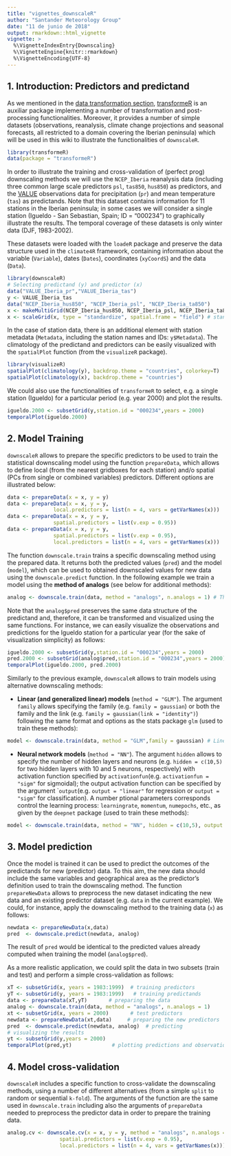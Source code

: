 ```yaml
---
title: "vignettes_downscaleR"
author: "Santander Meteorology Group"
date: "11 de junio de 2018"
output: rmarkdown::html_vignette
vignette: >
  %\VignetteIndexEntry{Downscaling}
  %\VignetteEngine{knitr::rmarkdown}
  %\VignetteEncoding{UTF-8}
---
```


## 1. Introduction: Predictors and predictand
As we mentioned in the [data transformation section](https://github.com/SantanderMetGroup/downscaleR/wiki/Standard-data-manipulation), [transformeR](https://github.com/SantanderMetGroup/transformeR/wiki) is an auxiliar package implementing a number of transformation and post-processing functionalities. Moreover, it provides a number of simple datasets (observations, reanalysis, climate change projections and seasonal forecasts, all restricted to a domain covering the Iberian peninsula) which will be used in this wiki to illustrate the functionalities of `downscaleR`.
```r
library(transformeR)
data(package = "transformeR")
```
In order to illustrate the training and cross-validation of (perfect prog) downscaling methods we will use the `NCEP_Iberia` reanalysis data (including three common large scale predictors `psl`, `tas850`, `hus850`) as predictors, and the [VALUE](http://www.value-cost.eu) observations data for precipitation (`pr`) and mean temperature (`tas`) as predictands. Note that this dataset contains information for 11 stations in the Iberian peninsula; in some cases we will consider a single station (Igueldo - San Sebastian, Spain; ID = "000234") to graphically illustrate the results. The temporal coverage of these datasets is only winter data (DJF, 1983-2002). 

These datasets were loaded with the `loadeR` package and preserve the data structure used in the `climate4R` framework, containing information about the variable (`Variable`), dates (`Dates`), coordinates (`xyCoordS`) and the data (`Data`). 
```r
library(downscaleR)
# Selecting predictand (y) and predictor (x)
data("VALUE_Iberia_pr","VALUE_Iberia_tas")
y <- VALUE_Iberia_tas 
data("NCEP_Iberia_hus850", "NCEP_Iberia_psl", "NCEP_Iberia_ta850")
x <- makeMultiGrid(NCEP_Iberia_hus850, NCEP_Iberia_psl, NCEP_Iberia_ta850)
x <- scaleGrid(x, type = "standardize", spatial.frame = "field") # standardizing the predictors
```
In the case of station data, there is an additional element with station metadata (`Metadata`, including the station names and IDs: `y$Metadata`). The climatology of the predictand and predictors can be easily visualized with the `spatialPlot` function (from the `visualizeR` package).

```r
library(visualizeR)
spatialPlot(climatology(y), backdrop.theme = "countries", colorkey=T)
spatialPlot(climatology(x), backdrop.theme = "countries")
```

We could also use the functionalities of `transformeR` to select, e.g. a single station (Igueldo) for a particular period (e.g. year 2000) and plot the results.  

```r
igueldo.2000 <- subsetGrid(y,station.id = "000234",years = 2000)
temporalPlot(igueldo.2000)
```

## 2. Model Training 

`downscaleR` allows to prepare the specific predictors to be used to train the statistical downscaling model using the function `prepareData`, which allows to define local (from the nearest gridboxes for each station) and/o spatial (PCs from single or combined variables) predictors. Different options are illustrated below:

```r
data <- prepareData(x = x, y = y)
data <- prepareData(x = x, y = y, 
               local.predictors = list(n = 4, vars = getVarNames(x))) 
data <- prepareData(x = x, y = y,
               spatial.predictors = list(v.exp = 0.95))
data <- prepareData(x = x, y = y, 
               spatial.predictors = list(v.exp = 0.95),
               local.predictors = list(n = 4, vars = getVarNames(x)))
```
The function `downscale.train` trains a specific downscaling method using the prepared data. It returns both the predicted values (`pred`) and the model (`model`), which can be used to obtained downscaled values for new data using the `downscale.predict` function. In the following example we train a model using the **method of analogs** (see below for additional methods):

```r
analog <- downscale.train(data, method = "analogs", n.analogs = 1) # The analog method
```
Note that the `analog$pred` preserves the same data structure of the predictand and, therefore, it can be transformed and visualized using the same functions. For instance, we can easily visualize the observations and predictions for the Igueldo station for a particular year (for the sake of visualization simplicity) as follows:
```r
igueldo.2000 <- subsetGrid(y,station.id = "000234",years = 2000)
pred.2000 <- subsetGrid(analog$pred,station.id = "000234",years = 2000)
temporalPlot(igueldo.2000, pred.2000)
```

Similarly to the previous example, `downscaleR` allows to train models using alternative downscaling methods:

* **Linear (and generalized linear) models** (`method = "GLM"`). The argument `family` allows specifying the family (e.g. `family = gaussian`) or both the family and the link (e.g. `family = gaussian(link = "identity")`) following the same format and options as the stats package `glm` (used to train these methods):
```r
model <- downscale.train(data, method = "GLM",family = gaussian) # Linear regression
```
* **Neural network models** (`method = "NN"`). The argument `hidden` allows to specify the number of hidden layers and neurons (e.g. `hidden = c(10,5)` for two hidden layers with 10 and 5 neurons, respectively) with activation function specified by `activationfun`(e.g.  `activationfun = "sigm"` for sigmoidal); the output activation function can be specified by the argument ``output`(e.g. `output = "linear"` for regression or `output = "sigm"` for classification). A number ptional parameters corresponds control the learning process: `learningrate`, `momentum`, `numepochs`, etc., as given by the `deepnet` package (used to train these methods):
```r
model <- downscale.train(data, method = "NN", hidden = c(10,5), output = "linear") 
```

## 3. Model prediction
Once the model is trained it can be used to predict the outcomes of the predictands for new (predictor) data. To this aim, the new data should include the same variables and geographical area as the predictor's definition used to train the downscaling method. The function `prepareNewData` allows to preprocess the new dataset indicating the new data and an existing predictor dataset (e.g. `data` in the current example). We could, for instance, apply the downscaling method to the training data (`x`) as follows:
```r
newdata <- prepareNewData(x,data)
pred  <- downscale.predict(newdata, analog)
```
The result of `pred` would be identical to the predicted values already computed when training the model (`analog$pred`).

As a more realistic application, we could split the data in two subsets (train and test) and perform a simple cross-validation as follows:
```r
xT <- subsetGrid(x, years = 1983:1999)  # training predictors
yT <- subsetGrid(y, years = 1983:1999)   # training predictands
data <- prepareData(xT,yT)       # preparing the data 
analog <- downscale.train(data, method = "analogs", n.analogs = 1)
xt <- subsetGrid(x, years = 2000)       # test predictors
newdata <- prepareNewData(xt,data)     # preparing the new predictors
pred  <- downscale.predict(newdata, analog)  # predicting 
# visualizing the results
yt <- subsetGrid(y,years = 2000)        
temporalPlot(pred,yt)             # plotting predictions and observations
```

## 4. Model cross-validation
`downscaleR` includes a specific function to cross-validate the downscaling methods, using a number of different alternatives (from a simple `split` to random or sequential `k-fold`). The arguments of the function are the same used in `downscale.train` including also the arguments of `prepareData` needed to preprocess the predictor data in order to prepare the training data.
```r
analog.cv <- downscale.cv(x = x, y = y, method = "analogs", n.analogs = 1, folds = 5,
                 spatial.predictors = list(v.exp = 0.95),
                 local.predictors = list(n = 4, vars = getVarNames(x)))
```
